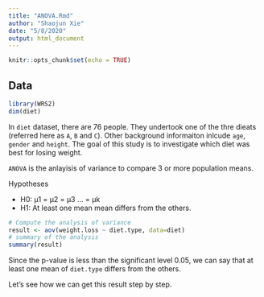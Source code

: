 ```yaml
---
title: "ANOVA.Rmd"
author: "Shaojun Xie"
date: "5/8/2020"
output: html_document
---
```


```r
knitr::opts_chunk$set(echo = TRUE)
```

##  Data

```r
library(WRS2)
dim(diet)
```



In `diet` dataset, there are 76 people. They undertook one of the thre dieats (referred here as `A`, `B` and `C`). Other background informaiton inlcude `age`, `gender` and `height`. The goal of this study is to investigate which diet was best for losing weight. 



`ANOVA` is the anlayisis of variance to compare 3 or more population means. 



Hypotheses

* H0: μ1 = μ2 = μ3 ... = μk
* H1: At least one mean mean differs from the others.


```r
# Compute the analysis of variance
result <- aov(weight.loss ~ diet.type, data=diet) 
# summary of the analysis
summary(result)
```

Since the p-value is less than the significant level 0.05, we can say that at least one mean of `diet.type` differs from the others. 




Let's see how we can get this result step by step. 







